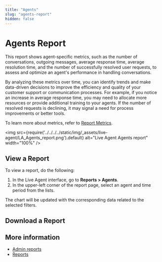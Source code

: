 ```yaml
---
title: "Agents" 
slug: "agents-report" 
hidden: false 
---
```



# Agents Report

This report shows agent-specific metrics, such as the number of conversations, outgoing messages, average response time, average resolution time, and the number of successfully resolved user requests, to assess and optimize an agent's performance in handling conversations.

By analyzing these metrics over time, you can identify trends and make data-driven decisions to improve the efficiency and quality of your customer support or communication processes. For example, if you notice an increase in average response time, you may need to allocate more resources or provide additional training to your agents. If the number of resolved requests is declining, it may signal a need for process improvements or better tools.

To learn more about metrics, refer to [Report Metrics](overview.mdx#report-metrics).

<img src={require('../../../../static/img/_assets/live-agent/LA_Agents_report.png').default} alt="Live Agent Agents report" width="100%" />

## View a Report

To view a report, do the following:

1. In the Live Agent interface, go to **Reports > Agents**.
2. In the upper-left corner of the report page, select an agent and time period from the lists.

The chart will be updated with the corresponding data related to the selected filters.

## Download a Report

<downloadReport />

## More information

- [Admin reports](overview.mdx)
- [Reports](overview.mdx)